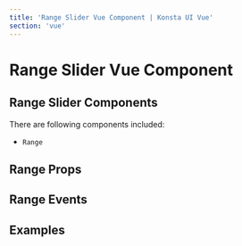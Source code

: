 ```yaml
---
title: 'Range Slider Vue Component | Konsta UI Vue'
section: 'vue'
---
```



# Range Slider Vue Component

## Range Slider Components

There are following components included:

- `Range`

## Range Props

<RangeProps />

## Range Events

<RangeEvents />

## Examples

<RangeExample />
